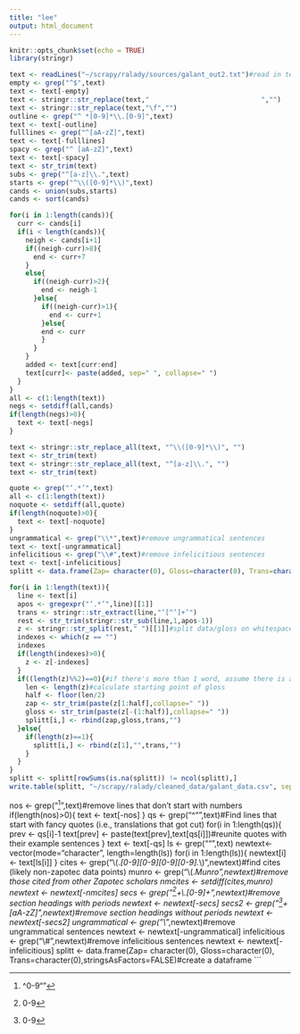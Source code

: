 ```yaml
---
title: "lee"
output: html_document
---
```


```r
knitr::opts_chunk$set(echo = TRUE)
library(stringr)
```

```r
text <- readLines("~/scrapy/ralady/sources/galant_out2.txt")#read in text
empty <- grep("^$",text)
text <- text[-empty]
text <- stringr::str_replace(text,"                            ","")
text <- stringr::str_replace(text,"\f","")
outline <- grep("^ *[0-9]*\\.[0-9]",text)
text <- text[-outline]
fulllines <- grep("^[aA-zZ]",text)
text <- text[-fulllines]
spacy <- grep("^ [aA-zZ]",text)
text <- text[-spacy]
text <- str_trim(text)
subs <- grep("^[a-z]\\.",text)
starts <- grep("^\\([0-9]*\\)",text)
cands <- union(subs,starts)
cands <- sort(cands)

for(i in 1:length(cands)){
  curr <- cands[i]
  if(i < length(cands)){
    neigh <- cands[i+1]
    if((neigh-curr)>8){
      end <- curr+7
    }
    else{
      if((neigh-curr)>2){
        end <- neigh-1
      }else{
        if((neigh-curr)>1){
          end <- curr+1
        }else{
        end <- curr
        }
      }
    }
    added <- text[curr:end]
    text[curr]<- paste(added, sep=" ", collapse=" ")
  }
}
all <- c(1:length(text))
negs <- setdiff(all,cands)
if(length(negs)>0){
  text <- text[-negs]
}

text <- stringr::str_replace_all(text, "^\\([0-9]*\\)", "")
text <- str_trim(text)
text <- stringr::str_replace_all(text, "^[a-z]\\.", "")
text <- str_trim(text)

quote <- grep("‘.*’",text)
all <- c(1:length(text))
noquote <- setdiff(all,quote)
if(length(noquote)>0){
  text <- text[-noquote]
}
ungrammatical <- grep("\\*",text)#remove ungrammatical sentences
text <- text[-ungrammatical]
infelicitious <- grep("\\#",text)#remove infelicitious sentences
text <- text[-infelicitious]
splitt <- data.frame(Zap= character(0), Gloss=character(0), Trans=character(0),Lang=character(0),stringsAsFactors=FALSE)#create a dataframe

for(i in 1:length(text)){
  line <- text[i]
  apos <- gregexpr("‘.*’",line)[[1]]
  trans <- stringr::str_extract(line,"‘[^’]+’")
  rest <- str_trim(stringr::str_sub(line,1,apos-1))
  z <- stringr::str_split(rest," ")[[1]]#split data/gloss on whitespace
  indexes <- which(z == "")
  indexes
  if(length(indexes)>0){
    z <- z[-indexes]
  }
  if((length(z)%%2)==0){#if there's more than 1 word, assume there is a gloss
    len <- length(z)#calculate starting point of gloss
    half <- floor(len/2)
    zap <- str_trim(paste(z[1:half],collapse=" "))
    gloss <- str_trim(paste(z[-(1:half)],collapse=" "))
    splitt[i,] <- rbind(zap,gloss,trans,"")
  }else{
    if(length(z)==1){
      splitt[i,] <- rbind(z[1],"",trans,"")
    }
  }
}
splitt <- splitt[rowSums(is.na(splitt)) != ncol(splitt),]
write.table(splitt, "~/scrapy/ralady/cleaned_data/galant_data.csv", sep="\t")
```

nos <- grep("^[^0-9“”]",text)#remove lines that don't start with numbers
if(length(nos)>0){
  text <- text[-nos]
}
qs <- grep("^“",text)#Find lines that start with fancy quotes (i.e., translations that got cut)
for(i in 1:length(qs)){
  prev <- qs[i]-1
  text[prev] <- paste(text[prev],text[qs[i]])#reunite quotes with their example sentences
}
text <- text[-qs]
ls <- grep("“",text)
newtext<- vector(mode="character", length=length(ls))
for(i in 1:length(ls)){
  newtext[i] <- text[ls[i]]
}
cites <- grep("\\(.*[0-9][0-9][0-9][0-9].*\\)",newtext)#find cites (likely non-zapotec data points)
munro <- grep("\\(.*Munro",newtext)#remove those cited from other Zapotec scholars
nmcites <- setdiff(cites,munro)
newtext <- newtext[-nmcites]
secs <- grep("^[0-9]+\\.[0-9]+",newtext)#remove section headings with periods
newtext <- newtext[-secs]
secs2 <- grep("^[0-9]+ [aA-zZ]",newtext)#remove section headings without periods
newtext <- newtext[-secs2]
ungrammatical <- grep("\\*",newtext)#remove ungrammatical sentences
newtext <- newtext[-ungrammatical]
infelicitious <- grep("\\#",newtext)#remove infelicitious sentences
newtext <- newtext[-infelicitious]
splitt <- data.frame(Zap= character(0), Gloss=character(0), Trans=character(0),stringsAsFactors=FALSE)#create a dataframe
```